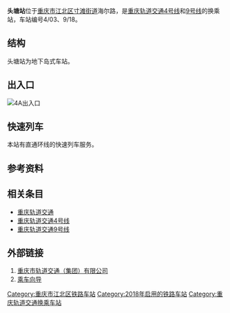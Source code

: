 {{Infobox station
|name=头塘
|eng_name=Toutang
|linecolour={{重庆轨道交通颜色|4}}
|linecolour2={{重庆轨道交通颜色|9}}
|image=Toutang Station Platform.jpg
|caption=4号线站台
|code={{重庆轨道交通车站编号||4|0|3}} {{重庆轨道交通车站编号||9|1|8}}
|country={{CHN}}
|borough=[[重庆市|重庆市]][[江北区_(重庆市)|江北区]][[寸滩街道|寸滩街道]]
|address=海尔路
|coordinates={{coord|29.610713|106.569606|display=inline,title}}
|owned=[[重庆市轨道交通（集团）有限公司|重庆市轨道交通（集团）有限公司]]
|operator=[[重庆市轨道交通（集团）有限公司|重庆市轨道交通（集团）有限公司]]
|line={{重庆轨道交通线路名|4|narrow|long}}<br>{{重庆轨道交通线路名|9|narrow|long}}
|levels=3层
|interchange=
|type=地下车站
|platform=2座[[岛式站台|岛式站台]]
|tracks=4条
|exits=7个
|opened={{重庆轨道交通线路名|4|narrow|no}}：2018年12月28日<ref>{{cite web|url=https://weibo.com/2152519810/H9h1UzOlf|title=【环山抱水 四通八达】重庆轨道交通家族添新成员啦！|date=2018-12-28}}</ref><br>{{重庆轨道交通线路名|9|narrow|no}}：2022年1月25日
|services={{adjacent stations|system=重庆轨道交通
|line1=4|left1=重庆北站北广场|right1=保税港
|line2=4|type2=e|left2=重庆北站北广场|right2=唐家沱
|line3=9|left3=溉澜溪|right3=保税港
}}
|timetable={{车站首末班时刻|重庆轨道交通|头塘}}
}}
'''头塘站'''位于[[重庆市|重庆市]][[江北区_(重庆市)|江北区]][[寸滩街道|寸滩街道]]海尔路，是[[重庆轨道交通|重庆轨道交通]][[重庆轨道交通4号线|4号线]]和[[重庆轨道交通9号线|9号线]]的换乘站，车站编号4/03、9/18。

== 结构 ==
头塘站为地下岛式车站。
{{城轨车站结构
|floor1=B1|label1A=站厅|text1A={{重庆轨道交通设施列表|票务|出口|2a=1‒4|无障碍电梯}}
|floor2=B2|label2A=站台|text2A={{重庆轨道交通设施列表|无障碍电梯|无障碍卫生间}}
 |map2A={{PlatformMap|I|system=重庆轨道交通|line=4|next1=重庆北站北广场|next2=保税港|switchR1=rSTS}}
|floor3=B3|label3A=站台|text3A={{重庆轨道交通设施列表|无障碍电梯|无障碍卫生间}}
 |map3A={{PlatformMap|I|system=重庆轨道交通|line=9|next1=溉澜溪|next2=保税港|switchR1=rSTS}}}}

== 出入口 ==
[[File:Exit_4A_of_Toutang_Station_Line_4.jpg|4A出入口]]
{{重庆轨道交通出口列表|
{{重庆轨道交通出口|1|海尔路|港城小学}}
{{重庆轨道交通出口|2|海尔路|内环快速路}}
{{重庆轨道交通出口|3A|海尔路|中亿阳明山水}}
{{重庆轨道交通出口|3B|海尔路|{{hlist|重庆市江北区人民法院|重庆市江北区人民检察院}}}}
{{重庆轨道交通出口|4A|江盛路|重庆市江北区人民政府}}
{{重庆轨道交通出口|4B|海尔路|内环快速路}}
{{重庆轨道交通出口|4C|海尔路|重庆市红十字会医院}}
}}

== 快速列车 ==

本站有直通环线的快速列车服务。 

{{车站附加时刻表|重庆轨道交通|头塘}}

== 参考资料 ==
{{reflist}}

== 相关条目 ==
*[[重庆轨道交通|重庆轨道交通]]
*[[重庆轨道交通4号线|重庆轨道交通4号线]]
*[[重庆轨道交通9号线|重庆轨道交通9号线]]

== 外部链接 ==
#[https://www.cqmetro.cn 重庆市轨道交通（集团）有限公司]{{Wayback|url=https://www.cqmetro.cn/ |date=20210510100439 }}
#[https://www.cqmetro.cn/yyfw/ccxd/default_1.shtml 乘车向导]{{Wayback|url=https://www.cqmetro.cn/yyfw/ccxd/default_1.shtml |date=20210506025220 }}
{{重庆轨道交通站点|4=1|9=1}}
[[Category:重庆市江北区铁路车站|Category:重庆市江北区铁路车站]]
[[Category:2018年启用的铁路车站|Category:2018年启用的铁路车站]]
[[Category:重庆轨道交通换乘车站|Category:重庆轨道交通换乘车站]]